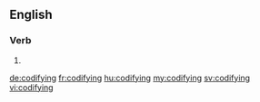 ==English==

===Verb===
{{head|en|present participle}}

# {{present participle of|codify|lang=en|nocat=1}}

[[de:codifying]]
[[fr:codifying]]
[[hu:codifying]]
[[my:codifying]]
[[sv:codifying]]
[[vi:codifying]]